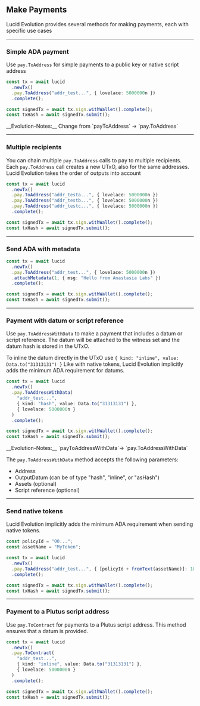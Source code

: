 
## Make Payments

Lucid Evolution provides several methods for making payments, each with specific use cases

---

<Steps>

### Simple ADA payment

Use `pay.ToAddress` for simple payments to a public key or native script address

```typescript
const tx = await lucid
  .newTx()
  .pay.ToAddress("addr_test...", { lovelace: 5000000n })
  .complete();

const signedTx = await tx.sign.withWallet().complete();
const txHash = await signedTx.submit();
```

<Callout type="info" emoji="ℹ️">
  __Evolution-Notes:__ Change from `payToAddress` -> `pay.ToAddress`
</Callout>

---

### Multiple recipients

You can chain multiple `pay.ToAddress` calls to pay to multiple recipients.
Each `pay.ToAddress` call creates a new UTxO, also for the same addresses.
Lucid Evolution takes the order of outputs into account

```typescript
const tx = await lucid
  .newTx()
  .pay.ToAddress("addr_testa...", { lovelace: 5000000n })
  .pay.ToAddress("addr_testb...", { lovelace: 5000000n })
  .pay.ToAddress("addr_testc...", { lovelace: 5000000n })
  .complete();

const signedTx = await tx.sign.withWallet().complete();
const txHash = await signedTx.submit();
```

---

### Send ADA with metadata

```typescript
const tx = await lucid
  .newTx()
  .pay.ToAddress("addr_test...", { lovelace: 5000000n })
  .attachMetadata(1, { msg: "Hello from Anastasia Labs" })
  .complete();

const signedTx = await tx.sign.withWallet().complete();
const txHash = await signedTx.submit();
```

---

### Payment with datum or script reference

Use `pay.ToAddressWithData` to make a payment that includes a datum or script reference. The datum will be attached to the witness set and the datum hash is stored in the UTxO.

To inline the datum directly in the UTxO use `{ kind: "inline", value: Data.to("31313131") }`
Like with native tokens, Lucid Evolution implicitly adds the minimum ADA requirement for datums.

```typescript
const tx = await lucid
  .newTx()
  .pay.ToAddressWithData(
    "addr_test...",
    { kind: "hash", value: Data.to("31313131") },
    { lovelace: 5000000n }
  )
  .complete();

const signedTx = await tx.sign.withWallet().complete();
const txHash = await signedTx.submit();
```

<Callout type="info" emoji="ℹ️">
__Evolution-Notes:__ `payToAddressWithData`-> `pay.ToAddressWithData`

The `pay.ToAddressWithData` method accepts the following parameters:

- Address
- OutputDatum (can be of type "hash", "inline", or "asHash")
- Assets (optional)
- Script reference (optional)
</Callout>

---

### Send native tokens

Lucid Evolution implicitly adds the minimum ADA requirement when sending native tokens.

```typescript
const policyId = "00...";
const assetName = "MyToken";

const tx = await lucid
  .newTx()
  .pay.ToAddress("addr_test...", { [policyId + fromText(assetName)]: 10n })
  .complete();

const signedTx = await tx.sign.withWallet().complete();
const txHash = await signedTx.submit();
```

---

### Payment to a Plutus script address

Use `pay.ToContract` for payments to a Plutus script address. This method ensures that a datum is provided.

```typescript
const tx = await lucid
  .newTx()
  .pay.ToContract(
    "addr_test...",
    { kind: "inline", value: Data.to("31313131") },
    { lovelace: 5000000n }
  )
  .complete();

const signedTx = await tx.sign.withWallet().complete();
const txHash = await signedTx.submit();
```

</Steps>
